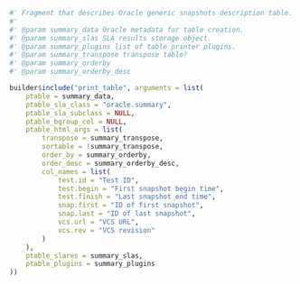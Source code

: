 ```r

#' Fragment that describes Oracle generic snapshots description table.
#'
#' @param summary_data Oracle metadata for table creation.
#' @param summary_slas SLA results storage object.
#' @param summary_plugins list of table printer plugins.
#' @param summary_transpose transpose table?
#' @param summary_orderby
#' @param summary_orderby_desc

builder$include("print_table", arguments = list(
    ptable = summary_data,
    ptable_sla_class = "oracle.summary",
    ptable_sla_subclass = NULL,
    ptable_bgroup_col = NULL,
    ptable_html_args = list(
        transpose = summary_transpose,
        sortable = !summary_transpose,
        order_by = summary_orderby,
        order_desc = summary_orderby_desc,
        col_names = list(
            test.id = "Test ID",
            test.begin = "First snapshot begin time",
            test.finish = "Last snapshot end time",
            snap.first = "ID of first snapshot",
            snap.last = "ID of last snapshot",
            vcs.url = "VCS URL",
            vcs.rev = "VCS revision"
        )
    ),
    ptable_slares = summary_slas,
    ptable_plugins = summary_plugins
))
```
